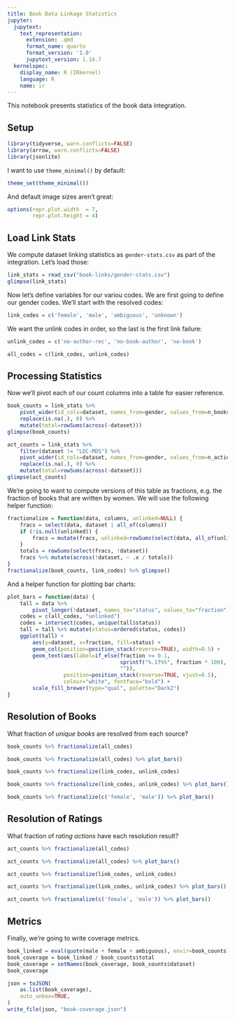 ```yaml
---
title: Book Data Linkage Statistics
jupyter:
  jupytext:
    text_representation:
      extension: .qmd
      format_name: quarto
      format_version: '1.0'
      jupytext_version: 1.14.7
  kernelspec:
    display_name: R (IRkernel)
    language: R
    name: ir
---
```


This notebook presents statistics of the book data integration.

## Setup

```r
library(tidyverse, warn.conflicts=FALSE)
library(arrow, warn.conflicts=FALSE)
library(jsonlite)
```

I want to use `theme_minimal()` by default:

```r
theme_set(theme_minimal())
```

And default image sizes aren't great:

```r
options(repr.plot.width  = 7,
        repr.plot.height = 4)
```

## Load Link Stats

We compute dataset linking statistics as `gender-stats.csv` as part of the integration.  Let's load those:

```r
link_stats = read_csv("book-links/gender-stats.csv")
glimpse(link_stats)
```

Now let's define variables for our variou codes. We are first going to define our gender codes.  We'll start with the resolved codes:

```r
link_codes = c('female', 'male', 'ambiguous', 'unknown')
```

We want the unlink codes in order, so the last is the first link failure:

```r
unlink_codes = c('no-author-rec', 'no-book-author', 'no-book')
```

```r
all_codes = c(link_codes, unlink_codes)
```

## Processing Statistics

Now we'll pivot each of our count columns into a table for easier reference.

```r
book_counts = link_stats %>%
    pivot_wider(id_cols=dataset, names_from=gender, values_from=n_books) %>%
    replace(is.na(.), 0) %>%
    mutate(total=rowSums(across(-dataset)))
glimpse(book_counts)
```

```r
act_counts = link_stats %>%
    filter(dataset != "LOC-MDS") %>%
    pivot_wider(id_cols=dataset, names_from=gender, values_from=n_actions) %>%
    replace(is.na(.), 0) %>%
    mutate(total=rowSums(across(-dataset)))
glimpse(act_counts)
```

We're going to want to compute versions of this table as fractions, e.g. the fraction of books that are written by women.  We will use the following helper function:

```r
fractionalize = function(data, columns, unlinked=NULL) {
    fracs = select(data, dataset | all_of(columns))
    if (!is.null(unlinked)) {
        fracs = mutate(fracs, unlinked=rowSums(select(data, all_of(unlinked))))
    }
    totals = rowSums(select(fracs, !dataset))
    fracs %>% mutate(across(!dataset, ~ .x / totals))
}
fractionalize(book_counts, link_codes) %>% glimpse()
```

And a helper function for plotting bar charts:

```r
plot_bars = function(data) {
    tall = data %>%
        pivot_longer(!dataset, names_to="status", values_to="fraction")
    codes = c(all_codes, "unlinked")
    codes = intersect(codes, unique(tall$status))
    tall = tall %>% mutate(status=ordered(status, codes))
    ggplot(tall) +
        aes(y=dataset, x=fraction, fill=status) +
        geom_col(position=position_stack(reverse=TRUE), width=0.5) +
        geom_text(aes(label=if_else(fraction >= 0.1,
                                    sprintf("%.1f%%", fraction * 100),
                                    "")),
                  position=position_stack(reverse=TRUE, vjust=0.5),
                  colour="white", fontface="bold") +
        scale_fill_brewer(type="qual", palette="Dark2")
}
```

## Resolution of Books

What fraction of *unique books* are resolved from each source?

```r
book_counts %>% fractionalize(all_codes)
```

```r
book_counts %>% fractionalize(all_codes) %>% plot_bars()
```

```r
book_counts %>% fractionalize(link_codes, unlink_codes)
```

```r
book_counts %>% fractionalize(link_codes, unlink_codes) %>% plot_bars()
```

```r
book_counts %>% fractionalize(c('female', 'male')) %>% plot_bars()
```

## Resolution of Ratings

What fraction of *rating actions* have each resolution result?

```r
act_counts %>% fractionalize(all_codes)
```

```r
act_counts %>% fractionalize(all_codes) %>% plot_bars()
```

```r
act_counts %>% fractionalize(link_codes, unlink_codes)
```

```r
act_counts %>% fractionalize(link_codes, unlink_codes) %>% plot_bars()
```

```r
act_counts %>% fractionalize(c('female', 'male')) %>% plot_bars()
```

## Metrics

Finally, we're going to write coverage metrics.

```r
book_linked = eval(quote(male + female + ambiguous), envir=book_counts)
book_coverage = book_linked / book_counts$total
book_coverage = setNames(book_coverage, book_counts$dataset)
book_coverage
```


```r
json = toJSON(
    as.list(book_coverage),
    auto_unbox=TRUE,
)
write_file(json, "book-coverage.json")
```

